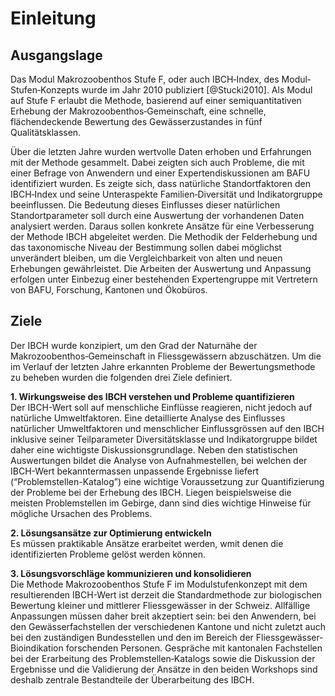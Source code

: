 # Einleitung {#einleitung}

## Ausgangslage
Das Modul Makrozoobenthos Stufe F, oder auch IBCH‐Index, des Modul‐Stufen‐Konzepts wurde im Jahr 2010 publiziert [@Stucki2010]. Als Modul auf Stufe F erlaubt die Methode, basierend auf einer semiquantitativen Erhebung der Makrozoobenthos‐Gemeinschaft, eine schnelle, flächendeckende Bewertung des Gewässerzustandes in fünf Qualitätsklassen.

Über die letzten Jahre wurden wertvolle Daten erhoben und Erfahrungen mit der Methode gesammelt. Dabei zeigten sich auch Probleme, die mit einer Befrage von Anwendern und einer Expertendiskussionen am BAFU identifiziert wurden. Es zeigte sich, dass natürliche Standortfaktoren den IBCH‐Index und seine Unteraspekte Familien‐Diversität und Indikatorgruppe beeinflussen. Die Bedeutung dieses Einflusses dieser natürlichen Standortparameter soll durch eine Auswertung der vorhandenen Daten analysiert werden. Daraus sollen konkrete Ansätze für eine Verbesserung der Methode IBCH abgeleitet werden. Die Methodik der Felderhebung und das taxonomische Niveau der Bestimmung sollen dabei möglichst unverändert bleiben, um die Vergleichbarkeit von alten und neuen Erhebungen gewährleistet. Die Arbeiten der Auswertung und Anpassung erfolgen unter Einbezug einer bestehenden Expertengruppe mit Vertretern von BAFU, Forschung, Kantonen und Ökobüros.


## Ziele
Der IBCH wurde konzipiert, um den Grad der Naturnähe der Makrozoobenthos‐Gemeinschaft in Fliessgewässern abzuschätzen. Um die im Verlauf der letzten Jahre erkannten Probleme der Bewertungsmethode zu beheben wurden die folgenden drei Ziele  definiert.

**1. Wirkungsweise des IBCH verstehen und Probleme quantifizieren**    
Der IBCH-Wert soll auf menschliche Einflüsse reagieren, nicht jedoch auf natürliche Umweltfaktoren. Eine detaillierte Analyse des Einflusses natürlicher Umweltfaktoren und menschlicher Einflussgrössen auf den IBCH inklusive seiner Teilparameter Diversitätsklasse und Indikatorgruppe bildet daher eine wichtigste Diskussionsgrundlage. Neben den statistischen Auswertungen bildet die Analyse von Aufnahmestellen, bei welchen der IBCH-Wert bekanntermassen unpassende Ergebnisse liefert ("Problemstellen-Katalog") eine wichtige Voraussetzung zur Quantifizierung der Probleme bei der Erhebung des IBCH. Liegen beispielsweise die meisten Problemstellen im Gebirge, dann sind dies wichtige Hinweise für mögliche Ursachen des Problems. 

**2. Lösungsansätze zur Optimierung entwickeln**    
Es müssen praktikable Ansätze erarbeitet werden, wmit denen die identifizierten Probleme gelöst werden können. 

**3. Lösungsvorschläge kommunizieren und konsolidieren**    
Die Methode Makrozoobenthos Stufe F im Modulstufenkonzept mit dem resultierenden IBCH-Wert ist derzeit die Standardmethode zur biologischen Bewertung kleiner und mittlerer Fliessgewässer in der Schweiz. Allfällige Anpassungen müssen daher breit akzeptiert sein: bei den Anwendern, bei den Gewässerfachstellen der verschiedenen Kantone und nicht zuletzt auch bei den zuständigen Bundesstellen und den im Bereich der Fliessgewässer‐Bioindikation forschenden Personen. Gespräche mit kantonalen Fachstellen bei der Erarbeitung des Problemstellen‐Katalogs sowie die Diskussion der Ergebnisse und die Validierung der Ansätze in den beiden Workshops sind deshalb zentrale Bestandteile der Überarbeitung des IBCH. 
